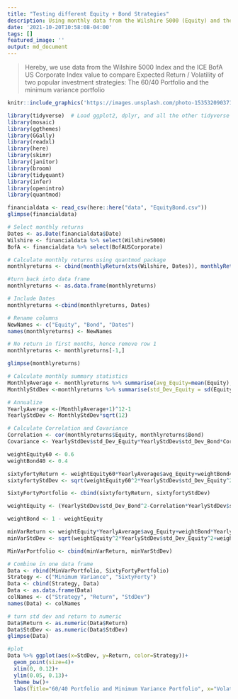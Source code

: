 ```yaml
---
title: "Testing different Equity + Bond Strategies"
description: Using monthly data from the Wilshire 5000 (Equity) and the ICE BofA US Corporate Index value (Bond) Indices, this analysis tests different portfolio strategies from December 1972 to January 2021
date: '2021-10-20T10:58:08-04:00'
tags: []
featured_image: ''
output: md_document
---
```


> Hereby, we use data from the Wilshire 5000 Index and the ICE BofA US Corporate Index value to compare Expected Return / Volatility of two popular investment strategies: The 60/40 Portfolio and the minimum variance portfolio


```r
knitr::include_graphics('https://images.unsplash.com/photo-1535320903710-d993d3d77d29?ixlib=rb-1.2.1&ixid=MnwxMjA3fDB8MHxwaG90by1wYWdlfHx8fGVufDB8fHx8&auto=format&fit=crop&w=2070&q=80')
```

```r
library(tidyverse)  # Load ggplot2, dplyr, and all the other tidyverse packages
library(mosaic)
library(ggthemes)
library(GGally)
library(readxl)
library(here)
library(skimr)
library(janitor)
library(broom)
library(tidyquant)
library(infer)
library(openintro)
library(quantmod)
```

```r
financialdata <- read_csv(here::here("data", "EquityBond.csv"))
glimpse(financialdata)
```


```r
# Select monthly returns
Dates <- as.Date(financialdata$Date)
Wilshire <- financialdata %>% select(Wilshire5000)
BofA <- financialdata %>% select(BofAUSCorporate)

# Calculate monthly returns using quantmod package
monthlyreturns <- cbind(monthlyReturn(xts(Wilshire, Dates)), monthlyReturn(xts(BofA, Dates)))

#turn back into data frame
monthlyreturns <- as.data.frame(monthlyreturns)

# Include Dates
monthlyreturns <-cbind(monthlyreturns, Dates)

# Rename columns
NewNames <- c("Equity", "Bond", "Dates")
names(monthlyreturns) <- NewNames

# No return in first months, hence remove row 1
monthlyreturns <- monthlyreturns[-1,]

glimpse(monthlyreturns)
```


```r
# Calculate monthly summary statistics
MonthlyAverage <- monthlyreturns %>% summarise(avg_Equity=mean(Equity), avg_Bond=mean(Bond))
MonthlyStdDev <-monthlyreturns %>% summarise(std_Dev_Equity = sd(Equity), std_Dev_Bond=sd(Bond))

# Annualize
YearlyAverage <-(MonthlyAverage+1)^12-1
YearlyStdDev <- MonthlyStdDev*sqrt(12)

# Calculate Correlation and Covariance
Correlation <- cor(monthlyreturns$Equity, monthlyreturns$Bond)
Covariance <- YearlyStdDev$std_Dev_Equity*YearlyStdDev$std_Dev_Bond*Correlation
```

```r

weightEquity60 <- 0.6
weightBond40 <- 0.4

sixtyfortyReturn <- weightEquity60*YearlyAverage$avg_Equity+weightBond40*YearlyAverage$avg_Bond
sixtyfortyStdDev <- sqrt(weightEquity60^2*YearlyStdDev$std_Dev_Equity^2+weightBond40^2*YearlyStdDev$std_Dev_Bond^2+2*weightBond40*weightEquity60*Covariance)

SixtyFortyPortfolio <- cbind(sixtyfortyReturn, sixtyfortyStdDev)
```

```r

weightEquity <- (YearlyStdDev$std_Dev_Bond^2-Correlation*YearlyStdDev$std_Dev_Equity*YearlyStdDev$std_Dev_Bond)/(YearlyStdDev$std_Dev_Equity^2+YearlyStdDev$std_Dev_Bond^2-2*Correlation*YearlyStdDev$std_Dev_Equity*YearlyStdDev$std_Dev_Bond)

weightBond <- 1 - weightEquity

minVarReturn <- weightEquity*YearlyAverage$avg_Equity+weightBond*YearlyAverage$avg_Bond
minVarStdDev <- sqrt(weightEquity^2*YearlyStdDev$std_Dev_Equity^2+weightBond^2*YearlyStdDev$std_Dev_Bond^2+2*weightBond*weightEquity*Covariance)

MinVarPortfolio <- cbind(minVarReturn, minVarStdDev)
```

```r
# Combine in one data frame
Data <- rbind(MinVarPortfolio, SixtyFortyPortfolio)
Strategy <- c("Minimum Variance", "SixtyForty")
Data <- cbind(Strategy, Data)
Data <- as.data.frame(Data)
colNames <- c("Strategy", "Return", "StdDev")
names(Data) <- colNames

# turn std dev and return to numeric
Data$Return <- as.numeric(Data$Return)
Data$StdDev <- as.numeric(Data$StdDev)
glimpse(Data)

#plot
Data %>% ggplot(aes(x=StdDev, y=Return, color=Strategy))+
  geom_point(size=4)+
  xlim(0, 0.12)+
  ylim(0.05, 0.13)+
  theme_bw()+
  labs(Title="60/40 Portfolio and Minimum Variance Portfolio", x="Volatility", y="Expected Return")
```



